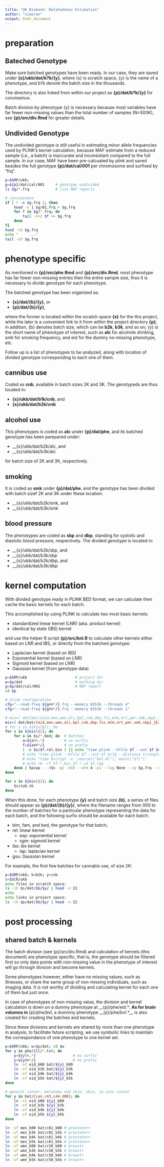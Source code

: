 ```yaml
---
title: "UK Biobank: Relatedness Estimation"
author: "xiaoran"
output: html_document
---
```


# preparation


## Bateched Genotype

Make sure batched genotypes have been ready. In our case, they are
saved under __{s}/ukb/dat/b?k/{y}__, where {s} is scratch space, {y}
is the name of a phenotype, and b?k denote the batch size in the
thousands.

The directory is also linked from within our project as
__{p}/dat/b?k/{y}__ for convineince.

Batch division by phenotype {y} is necessary because most variables
have far fewer non-missing values than the total number of samples
(N=500K), see __{p}/src/div.Rmd__ for greater details.


## Undivided Genotype

The undivided genotype is still useful in estimating minor allele
frequencies used by PLINK's kernel calculation, because MAF estimate
from a reduced sample (i.e., a batch) is inaccurate and inconsistant
compared to the full sample. In our case, MAF have been pre-calcuated
by plink and saved besides the full genotype __{p}/dat/cal/001__ per
chromosome and surfixed by "frq".

```sh
p=$GRP/ukb;
g=${p}/dat/cal/001     # genotype undivided
ls $g/*.frq            # list MAF reports

# concatenate
if [ ! -e $g.frq ]; then
    head -n 1 $g/01.frq > $g.frq
    for f in $g/*.frq; do
        tail -n+2 $f >> $g.frq 
    done
fi
head -n5 $g.frq
echo "     ..." 
tail -n5 $g.frq
```


# phenotype specific

As mentioned in __{p}/src/phe.Rmd__ and __{p}/src/div.Rmd__, most
phenotype has far fewer non-missing entries then the entire sample
size, thus it is necessary to divide genotype for each phenotype.

The batched genotype has been organized as:

* __{s}/dat/{b}/{y}__, or
* __{p}/dat/{b}/{y}__,

where the former is located within the scratch space __{s}__ for the
this project, while the later is a convenient link to it from within
the project directory __{p}__; in addition, {b} denotes batch size,
which can be __b2k__, __b3k__, and so on; {y} is the short name of
phenotype of interest, such as __alc__ for alcohole drinking, smk for
smoking frequency, and eid for the dummy no-missing phenotype, etc.

Follow up is a list of phenotypes to be analyzed, along with location
of divided genotype corresponding to each one of them.

## cannibus use

Coded as __cnb__, available in batch sizes 2K and 3K. The genotypeds
are thus located in:

  * __{s}/ukb/dat/b1k/cnb__, and
  * __{s}/ukb/dat/b2k/cnb__
  
<!-- ## brain volumes -->

<!-- The phenotype is coded as __bvl/{00..26} __, and available batch sizes -->
<!-- are 1K and 2K, therefore, the batched genotype are in -->

<!--   * __{s}/ukb/dat/b1k/bvl__ -->
<!--   * __{s}/ukb/dat/b2k/bvl__ -->


## alcohol use

This phenotypes is coded as __alc__ under __{p}/dat/phe__, and its
batched genotype has been parepared under:

  * __{s}/ukb/dat/b2k/alc, and
  * __{s}/ukb/dat/b3k/alc
  
for batch size of 2K and 3K, respectively.

## smoking

It is coded as __smk__ under __{p}/dat/phe__, and the genotype has
been divided with batch sizef 2K and 3K under these location:

  * __{s}/ukb/dat/b2k/smk, and
  * __{s}/ukb/dat/b3k/smk


## blood pressure

The phenotypes are coded as __sbp__ and __dbp__, standing for systolic
and diastolic blood pressure, respectively. The divided genotype is
located in:

  * __{s}/ukb/dat/b2k/sbp, and
  * __{s}/ukb/dat/b3k/sbp
  * __{s}/ukb/dat/b2k/dbp, and
  * __{s}/ukb/dat/b3k/dbp


# kernel computation

With divided genotype ready in PLINK BED format, we can calculate then
cache the basic kernels for each batch.

This accomplished by using PLINK to calculate two most basic kernels:

* standardized linear kernel (LNR) (aka. product kernel)
* identical by state (IBS) kernel

and use the helper R script __{p}/src/knl.R__ to calculate other kernels
either based on LNR and IBS, or directly from the batched genotype:

* Laplacian kernel (based on IBS)
* Exponential kernel (based on LNR)
* Sigmoid kernel (based on LNR)
* Gaussian kernel (from genotype data)

```sh
p=$GRP/ukb                      # project dir
w=$p/dat                        # working dir
g=$p/dat/cal/001                # MAF report
cd $p

# plink configuration
cfg="--read-freq ${g##*/}.frq --memory 65536 --threads 4"
cfg="--read-freq ${g##*/}.frq --memory 65536 --threads 1"

# mix=( dat/bat/{eid,men,wmn,alc,bpl,cnb,dbp,fis,mtm,nrt,pmr,smk,sbp}_{b2k,b3k,b4k,b5k} )
mix=( dat/bat/{eid,men,wmn,alc,bpl,cnb,dbp,fis,mtm,nrt,pmr,smk,sbp}_{b3k,b4k,b5k} )
# for s in ${mix[@]}; do
for s in ${mix[@]}; do
    for a in $s/*.bed; do  # batches
        a=${a%%.*}         # no surfix
        f=${a##*/}         # no prefix
        [ -e $s/$f.rel.bin ] || echo "time plink --bfile $f --out $f $cfg --make-rel triangle bin4     &>/dev/null"
        # echo "time plink --bfile $f --out $f $cfg --distance triangle bin4 ibs &>/dev/null"
        # echo "time Rscript -e 'source(\"knl.R\"); main(\"$f\")'                &>log/$f.log"
        # echo rm -rf $f.*.bin $f.*.id $f.log
    done | hpcwp - -d$s -q2 -m16 --wtm 4 -p1 --log None --cp $g.frq --cp src/knl.R --tag ${s#$p/dat/}
done

for s in ${mix[@]}; do
    $s/sub.sh
done
```

When this done, for each phenotype __{y}__ and batch size __{b}__, a
series of files should appear as __{p}/dat/{b}/{y}/__, where the
filename ranges from 000 to the number of batches for a particular
phenotype representing the data for each batch, and the following
surfix should be available for each batch:

* bim, fam, and bed, the genotype for that batch;
* rel: linear kernel
  - exp: exponential kernel
  - sgm: sigmoid kernel
* ibs: ibs kernel
  - lap: laplacian kernel
* gsu: Gaussian kernel

For example, the first few batches for cannabis use, of size 2K:
```sh
p=$GRP/ukb; b=b2k; y=cnb
s=$SCR/ukb
echo files in scratch space:
ls -lh $s/dat/$b/$y/ | head -n 22
echo
echo links in project space:
ls -lh $p/dat/$b/$y/ | head -n 22
```


# post processing

## shared batch & kernels

The batch division (see {p}/src/div.Rmd) and calculation of kernels
(this document) are phenotype specific, that is, the genotype should
be filtered first so only data points with non-missing value in the
phenotype of interest will go through division and become kernels.

Some phenotypes however, either have no missing values, such as
illnesses, or share the same group of non-missing individuals, such as
imaging data. It is not worthy of dividing and calculating kernel for
each one of them but just once.

In case of phenotypes of non-missing value, the division and kernel
calculation is down on a dummy phenotype at __{p}/phe/eid.*__. As for
brain volumns in __{p}/phe/bvl, a dummny phenotype __{p}/phe/bvl.*__
is also created for creating the batches and kernels.

Since these divisions and kernels are shared by more than one
phenotype in analysis, to facilitate future scripting, we use symbolic
links to maintain the correspondance of one phenotype to one kernel
set.

```sh
p=$GRP/ukb; w=$p/dat; cd $w
for y in phe/ill/*.txt; do
    y=${y%%.*}                 # no surfix
    y=${y##*/}                 # no prefix
    ln -sf eid_b00 bat/${y}_b00
    ln -sf eid_b3k bat/${y}_b3k
    ln -sf eid_b4k bat/${y}_b4k
    ln -sf eid_b5k bat/${y}_b5k
done

# general cancer, melanoma and skin, skin, in sutu cancer
for y in bat/{can,c43,c44,d00}; do
    ln -sf eid_b00 ${y}_b00
    ln -sf eid_b3k ${y}_b3k
    ln -sf eid_b4k ${y}_b4k
    ln -sf eid_b5k ${y}_b5k
done

ln -sf men_b00 bat/c61_b00 # prostate++
ln -sf men_b3k bat/c61_b3k # prostate++
ln -sf men_b4k bat/c61_b4k # prostate++
ln -sf men_b5k bat/c61_b5k # prostate++
ln -sf wmn_b00 bat/c50_b00 # breast+
ln -sf wmn_b3k bat/c50_b3k # breast+
ln -sf wmn_b4k bat/c50_b4k # breast+
ln -sf wmn_b5k bat/c50_b5k # breast+
```
